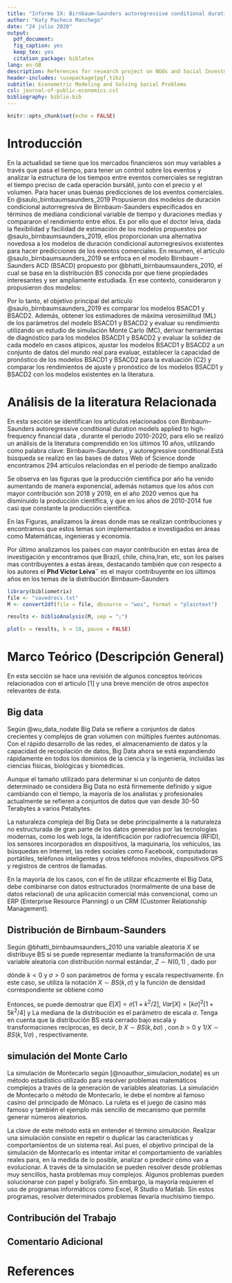 ```yaml
---
title: "Informe IX: Birnbaum–Saunders autoregressive conditional duration models applied to high-frequency financial data"
author: "Katy Pacheco Manchego"
date: "24 julio 2020"
output:
  pdf_document: 
  fig_caption: yes
  keep_tex: yes
  citation_package: biblatex
lang: en-GB
description: References for research project on NGOs and Social Investment
header-includes: \usepackage{pgf,tikz}
subtitle: Econometric Modeling and Solving Social Problems
csl: journal-of-public-economics.csl
bibliography: biblio.bib
---
```


```r
knitr::opts_chunk$set(echo = FALSE)
```

# Introducción

En la actualidad se tiene que los mercados financieros son muy variables a través que pasa el tiempo, para tener un control sobre los eventos y analizar la estructura de los tiempos entre eventos comerciales se registran el tiempo preciso de cada operación bursátil, junto con el precio y el volumen. Para hacer unas buenas predicciones de los eventos comerciales. En  @saulo_birnbaumsaunders_2019 Propusieron dos modelos de duración condicional autorregresiva de Birnbaum-Saunders especificados en términos de mediana condicional variable de tiempo y duraciones medias y compararon el rendimiento entre ellos. Es por ello que el doctor leiva, dada la flexibilidad y facilidad de estimación de los modelos propuestos por @saulo_birnbaumsaunders_2019, ellos proporcionan una alternativa novedosa a los modelos de duración condicional autorregresivos existentes para hacer predicciones de los eventos comerciales.
En resumen, el articulo @saulo_birnbaumsaunders_2019 se enfoca en el modelo Birnbaum – Saunders ACD (BSACD) propuesto por @bhatti_birnbaumsaunders_2010, el cual se basa en la distribución BS conocida por que tiene propiedades interesantes y ser ampliamente estudiada. En ese contexto,  consideraron y propusieron dos modelos: 
\begin{itemize}
	\item El primero,  es un nuevo modelo basado en la media (BSACD1) especificado en términos de una TD media condicional variable en el tiempo, como es habitual en los modelos ACD, utilizando una versión reparameterizada de la distribución BS
	\item El segundo es un modelo basado en la mediana (BSACD2) especificado en términos de una TD media condicional variable en el tiempo.
\end{itemize} 
Por lo tanto, el objetivo principal del artículo @saulo_birnbaumsaunders_2019 es comparar los modelos BSACD1 y BSACD2. Además, obtener los estimadores de máxima verosimilitud (ML) de los parámetros del modelo BSACD1 y BSACD2 y evaluar su rendimiento utilizando un estudio de simulación Monte Carlo (MC), derivar herramientas de diagnóstico para los modelos BSACD1 y BSACD2 y evaluar la solidez de cada modelo en casos atípicos, ajustar los modelos BSACD1 y BSACD2 a un conjunto de datos del mundo real para evaluar, establecer la capacidad de pronóstico de los modelos BSACD1 y BSACD2 para la evaluación (C2) y comparar los rendimientos de ajuste y pronóstico de los modelos BSACD1 y BSACD2 con los modelos existentes en la literatura.

# Análisis de la literatura Relacionada
En esta sección se identifican los artículos relacionados con   Birnbaum–Saunders autoregressive conditional duration models applied to high-frequency financial data , durante el periodo 2010-2020, para ello se realizó un análisis de la literatura comprendido en los últimos 10 años, utilizando como palabra clave:  Birnbaum–Saunders , y autoregressive conditional.Está  búsqueda se realizó en las bases de datos  Web of Science donde encontramos 294  artículos relaciondas en el periodo de tiempo analizado

\noindent
Se observa en las figuras que la producción científica por año ha venido aumentando de manera exponencial, además notamos que los años con mayor contribución son 2018 y 2019, en el año 2020 vemos que ha disminuido la producción científica, y que en los años de 2010-2014 fue casi que constante la producción científica.

En las Figuras, analizamos la áreas donde mas se realizan contribuciones y encontramos que estos temas son implementados e investigados en áreas como Matemáticas, ingenieras y economía. 

Por último analizamos los países con mayor contribución en estas área de investigación y encontramos que Brazil, chile, china,Iran, etc, son los países mas contribuyentes a estas áreas, destacando también que con respecto a los autores el **Phd Victor Leiva¨** es el mayor contribuyente en los últimos años en los temas de la distribución Birnbaum–Saunders
```r
library(bibliometrix)   
file <- "savedrecs.txt"
M <- convert2df(file = file, dbsource = "wos", format = "plaintext")

results <- biblioAnalysis(M, sep = ";")
```

```r
plot(x = results, k = 10, pause = FALSE)
```


# Marco Teórico (Descripción General)
En esta sección se hace una revisión de algunos conceptos teóricos relacionados con el articulo [1] y una breve mención de otros aspectos relevantes de ésta.

## Big data

Según @wu_data_nodate Big Data se refiere a conjuntos de datos crecientes y complejos de gran volumen con múltiples fuentes autónomas. Con el rápido desarrollo de las redes, el almacenamiento de datos y la capacidad de recopilación de datos, Big Data ahora se está expandiendo rápidamente en todos los dominios de la ciencia y la ingeniería, incluidas las ciencias físicas, biológicas y biomédicas.

Aunque el tamaño utilizado para determinar si un conjunto de datos determinado se considera Big Data no está firmemente definido y sigue cambiando con el tiempo, la mayoría de los analistas y profesionales actualmente se refieren a conjuntos de datos que van desde 30-50 Terabytes a varios Petabytes.

La naturaleza compleja del Big Data se debe principalmente a la naturaleza no estructurada de gran parte de los datos generados por las tecnologías modernas, como los  web logs, la identificación por radiofrecuencia (RFID), los sensores incorporados en dispositivos, la maquinaria, los vehículos, las búsquedas en Internet, las redes sociales como Facebook, computadoras portátiles, teléfonos inteligentes y otros teléfonos móviles, dispositivos GPS y registros de centros de llamadas.

En la mayoría de los casos, con el fin de utilizar eficazmente el Big Data, debe combinarse con datos estructurados (normalmente de una base de datos relacional) de una aplicación comercial más convencional, como un ERP (Enterprise Resource Planning) o un CRM (Customer Relationship Management).

## Distribución de Birnbaum-Saunders

Según @bhatti_birnbaumsaunders_2010 una variable aleatoria $X$ se distribuye BS si se puede representar mediante la transformación de una variable aleatoria con distribución normal estándar, $Z\sim N(0,1)$ , dado por 

\begin{equation}
X = \sigma \left[ kZ/2+\left\lbrace (kZ/2)^2+1\right\rbrace^{1/2}\right]^2 ,
\end{equation}

dónde $k < 0$ y $\sigma > 0$ son parámetros de forma y escala respectivamente. En este caso, se utiliza la notación $X\sim BS( k, \sigma)$ y la función de densidad correspondiente se obtiene como

\begin{equation}
f(x;k;\sigma)=\dfrac{1}{\sqrt{2\pi}}exp\left( -\dfrac{1}{2k^2}\left[\frac{x}{\sigma}+\frac{\sigma}{x}-2\right] \right)\dfrac{x^{-3/2}[x+\sigma]}{2k\sigma^{1/2}},~~~x>0.
\end{equation}

Entonces, se puede demostrar que $E [X] = \sigma [1 + k^2/ 2]$, $Var [ X ] = [ k\sigma ]^2 [1 + 5 k^2 / 4]$ y La mediana de la distribución es el parámetro de escala $\sigma$. Tenga en cuenta que la distribución BS está cerrado bajo escala y transformaciones recíprocas, es decir, $b$ $X\sim BS(k,b\sigma)$ , con $b> 0$ y $1 / X \sim BS (k, 1 / \sigma)$ , respectivamente.
\begin{center}
\tikzset{every picture/.style={line width=0.75pt}} %set default line width to 0.75pt        

\begin{tikzpicture}[x=0.75pt,y=0.75pt,yscale=-1,xscale=1]
%uncomment if require: \path (0,310); %set diagram left start at 0, and has height of 310

%Shape: Axis 2D [id:dp355101833563102] 
\draw  (124,202.48) -- (426.61,202.48)(154.26,16) -- (154.26,223.2) (419.61,197.48) -- (426.61,202.48) -- (419.61,207.48) (149.26,23) -- (154.26,16) -- (159.26,23)  ;
%Shape: Parabola [id:dp700500587978993] 
\draw  [color={rgb, 255:red, 245; green, 166; blue, 35 }  ,draw opacity=1 ][fill={rgb, 255:red, 255; green, 255; blue, 255 }  ,fill opacity=1 ] (321.61,200.2) .. controls (284.09,98.35) and (246.96,98.49) .. (210.22,200.63) ;
%Shape: Parabola [id:dp27662201936680897] 
\draw  [color={rgb, 255:red, 126; green, 211; blue, 33 }  ,draw opacity=1 ] (322.44,203.78) .. controls (286.81,76.39) and (248.52,75.58) .. (207.55,201.35) ;
%Shape: Parabola [id:dp08329098697832227] 
\draw  [color={rgb, 255:red, 208; green, 2; blue, 27 }  ,draw opacity=1 ] (323.94,196.3) .. controls (280.59,54.81) and (242.69,56.25) .. (210.22,200.63) ;
%Shape: Parabola [id:dp07162324091551642] 
\draw  [color={rgb, 255:red, 80; green, 227; blue, 194 }  ,draw opacity=1 ] (322.44,203.78) .. controls (283.42,36.14) and (244.1,36.07) .. (204.5,203.57) ;

% Text Node
\draw (182,206) node [anchor=north west][inner sep=0.75pt]   [align=left] {50};
% Text Node
\draw (235,208) node [anchor=north west][inner sep=0.75pt]   [align=left] {100};
% Text Node
\draw (293,208) node [anchor=north west][inner sep=0.75pt]   [align=left] {150};
% Text Node
\draw (338,207) node [anchor=north west][inner sep=0.75pt]   [align=left] {200};
% Text Node
\draw (124,141) node [anchor=north west][inner sep=0.75pt]   [align=left] {{\scriptsize 0,01}};
% Text Node
\draw (122,172) node [anchor=north west][inner sep=0.75pt]   [align=left] {{\scriptsize 0,005}};
% Text Node
\draw (123,110) node [anchor=north west][inner sep=0.75pt]   [align=left] {{\scriptsize 0,015}};
% Text Node
\draw (130,83) node [anchor=north west][inner sep=0.75pt]   [align=left] {{\scriptsize 0,2}};
% Text Node
\draw (126,51) node [anchor=north west][inner sep=0.75pt]   [align=left] {{\scriptsize 0,25}};
% Text Node
\draw (245,156) node [anchor=north west][inner sep=0.75pt]   [align=left] {$ $};
% Text Node
\draw (232,170.4) node [anchor=north west][inner sep=0.75pt]    {$\mathit{\beta =0,1} 7$};


\end{tikzpicture}


\end{center}

## simulación del Monte Carlo

La simulación de Montecarlo según [@noauthor_simulacion_nodate] es un método estadístico utilizado para resolver problemas matemáticos complejos a través de la generación de variables aleatorias. La simulación de Montecarlo o método de Montecarlo, le debe el nombre al famoso casino del principado de Mónaco. La ruleta es el juego de casino más famoso y también el ejemplo más sencillo de mecanismo que permite generar números aleatorios.

La clave de este método está en entender el término *simulación*. Realizar una simulación consiste en repetir o duplicar las características y comportamientos de un sistema real. Así pues, el objetivo principal de la simulación de Montecarlo es intentar imitar el comportamiento de variables reales para, en la medida de lo posible, analizar o predecir cómo van a evolucionar. A través de la simulación se pueden resolver desde problemas muy sencillos, hasta problemas muy complejos. Algunos problemas pueden solucionarse con papel y bolígrafo. Sin embargo, la mayoría requieren el uso de programas informáticos como Excel, R Studio o Matlab. Sin estos programas, resolver determinados problemas llevaría muchísimo tiempo.


## Contribución del Trabajo

## Comentario Adicional

# References


